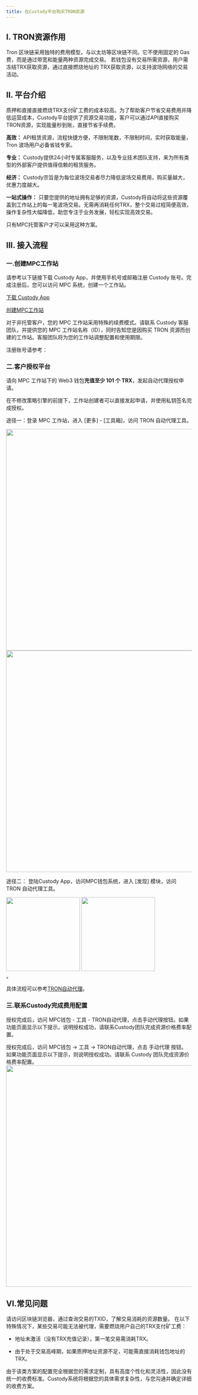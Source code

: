 ```yaml
---
title: 在Custody平台购买TRON资源
---
```

  
## I. TRON资源作用
Tron 区块链采用独特的费用模型，与以太坊等区块链不同。它不使用固定的 Gas 费，而是通过带宽和能量两种资源完成交易。
若钱包没有交易所需资源，用户需冻结TRX获取资源，通过直接燃烧地址的 TRX获取资源，以支持波场网络的交易活动。


  
## II. 平台介绍
质押和直接直接燃烧TRX支付矿工费的成本较高。为了帮助客户节省交易费用并降低运营成本，Custody平台提供了资源交易功能，客户可以通过API直接购买TRON资源，实现能量秒到账，直接节省手续费。
  
**高效：** API租赁资源，流程快捷方便，不限制笔数，不限制时间，实时获取能量，Tron 波场用户必备省钱专家。

**专业：** Custody提供24小时专属客服服务，以及专业技术团队支持，来为所有类型的外部客户提供值得信赖的租赁服务。

**经济：** Custody宗旨是为每位波场交易者尽力降低波场交易费用，购买量越大，优惠力度越大。

  
**一站式操作：** 只要您提供的地址拥有足够的资源，Custody将自动将这些资源覆盖到工作站上的每一笔波场交易。无需再消耗任何TRX，整个交易过程简便高效，操作复杂性大幅降低，助您专注于业务发展，轻松实现高效交易。
  
  <Tip> 
  只有MPC托管客户才可以采用这种方案。
  </Tip>
  
## III. 接入流程
  
  ### 一.创建MPC工作站

请参考以下链接下载 Custody App，并使用手机号或邮箱注册 Custody 账号。完成注册后，您可以访问 MPC 系统，创建一个工作站。

[下载 Custody App]()

[创建MPC工作站]()

<Note>
对于非托管客户，您的 MPC 工作站采用特殊的续费模式。请联系 Custody 客服团队，并提供您的 MPC 工作站名称（ID），同时告知您是因购买 TRON 资源而创建的工作站。客服团队将为您的工作站调整配置和使用期限。
</Note>




注册账号请参考：


  
  ### 二.客户授权平台
  
请向 MPC 工作站下的 Web3 钱包**充值至少 101 个 TRX**，发起自动代理授权申请。

<Note>
在不修改策略引擎的前提下，工作站创建者可以直接发起申请，并使用私钥签名完成授权。
</Note>
  
  途径一：登录 MPC 工作站，进入 [更多] - [工具箱]，访问 TRON 自动代理工具。

<div className="w-full flex items-center justify-center">
    <CardGroup cols={2}>
        <img src="/images/help-center/trontoolcn1.png" width="600"/>
        <img src="/images/help-center/trontoolcn2.png" width="600"/>
    </CardGroup>
</div>


途径二： 登陆Custody App，访问MPC钱包系统，进入 [发现] 模块，访问 TRON 自动代理工具。

<div className="w-full flex items-center justify-center">
    <CardGroup cols={2}>
        <img src="/images/help-center/apptroncn1.jpeg" width="200"/>
        <img src="/images/help-center/apptroncn2.jpeg" width="200"/>
    </CardGroup>
</div>。
  
 具体流程可以参考[TRON自动代理](/help-center/manage-mpc/Tron-delegation/resource-from-custody)。
  
  ### 三.联系Custody完成费用配置
  
  
  授权完成后，访问 MPC钱包 - 工具 - TRON自动代理，点击手动代理按钮。如果功能页面显示以下提示，说明授权成功，请联系Custody团队完成资源价格费率配置。

  <Tip> 
授权完成后，访问 MPC钱包 → 工具 → TRON自动代理，点击 手动代理 按钮。
如果功能页面显示以下提示，则说明授权成功。请联系 Custody 团队完成资源价格费率配置。
</Tip>
  
  <div className="w-full flex items-center justify-center">
    <img src="/images/user-guide/nochargecn.jpeg" width="600"/>
</div>
  
  
## VI.常见问题
  
  <Accordion title="如何了解订单实际消耗的交易资源">
  请访问区块链浏览器，通过查询交易的TXID，了解交易消耗的资源数量。
  </Accordion>
  
  
  <Accordion title="为什么有的波场交易没有使用代理资源？">
  在以下特殊情况下，某些交易可能⽆法被代理，需要燃烧用户自己的TRX支付矿工费：
  
  - 地址未激活（没有TRX充值记录），第⼀笔交易需消耗TRX。
  
  - 由于处于交易⾼峰期，如果质押地址资源不⾜，可能需直接消耗钱包地址的TRX。
  
  </Accordion>
  
  
  <Accordion title="系统如何收取该方案费用？">
  由于该类方案的配置完全根据您的需求定制，具有高度个性化和灵活性，因此没有统一的收费标准。Custody系统将根据您的具体需求复杂性，与您沟通并确定详细的收费方案。
  </Accordion>
  
